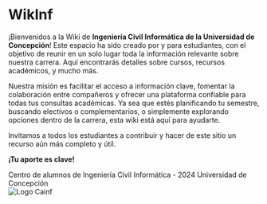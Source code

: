 
# WikInf
¡Bienvenidos a la Wiki de **Ingeniería Civil Informática de la Universidad de Concepción**! Este espacio ha sido creado por y para estudiantes, con el objetivo de reunir en un solo lugar toda la información relevante sobre nuestra carrera. Aquí encontrarás detalles sobre cursos, recursos académicos, y mucho más.

Nuestra misión es facilitar el acceso a información clave, fomentar la colaboración entre compañeros y ofrecer una plataforma confiable para todas tus consultas académicas. Ya sea que estés planificando tu semestre, buscando electivos o complementarios, o simplemente explorando opciones dentro de la carrera, esta wiki está aquí para ayudarte.

Invitamos a todos los estudiantes a contribuir y hacer de este sitio un recurso aún más completo y útil. 

**¡Tu aporte es clave!**

<div className="flex flex-col-reverse sm:flex-row max-sm:items-center gap-2 justify-end">
    <div className="flex flex-col justify-center gap-2 max-sm:items-center text-right">
        <span className="text-sm text-center sm:text-right">
            Centro de alumnos de Ingeniería Civil Informática - 2024
        </span>
        <span className="text-xs text-center sm:text-right">Universidad de Concepción</span>
    </div>
    <Image src="/assets/logo_cainf.png" width={60} height={60} unoptimized  alt="Logo Cainf"/>
</div>  
